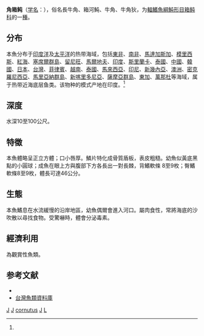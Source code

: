 {{Speciesbox
| taxon = Lactoria cornutus
| status = NE
| status_system = IUCN3.1
| image = Lactoria_cornuta.002_-_Aquarium_Finisterrae.JPG
| binomial_authority = [[卡尔·林奈|Linnaeus]], 1758<ref name='id8810'>{{cite web| url =http://www.bioinfo.cn/db05/BjdwSpecies.php?action=view&id=8810| title =角箱鲀| work =中国动物物种编目数据库| publisher =中国科学院微生物研究所| author =中国科学院动物研究所| accessdate =2009-04-16| deadurl =yes| archiveurl =https://web.archive.org/web/20160305103508/http://www.bioinfo.cn/db05/BjdwSpecies.php?action=view&id=8810| archivedate =2016-03-05}}</ref>
| synonyms = *''Lactoria cornutus''<br /><small>Linnaeus, 1758</small>
*''Ostracion cornutus''<br /><small>Linnaeus, 1758</small>
}}

'''角箱鲀'''（[[学名|学名]]：{{lang|la|''Lactoria cornutus''}}），俗名長牛角、箱河魨、牛角、牛角狄，为[[輻鰭魚綱|輻鰭魚綱]][[魨形目|魨形目]][[箱鲀科|箱鲀科]]的一[[種|種]]。

==分布==
本魚分布于[[印度洋|印度洋]]及[[太平洋|太平洋]]的热带海域，包括[[東非|東非]]、[[南非|南非]]、[[馬達加斯加|馬達加斯加]]、[[模里西斯|模里西斯]]、[[紅海|紅海]]、[[塞席爾群島|塞席爾群島]]、[[留尼旺|留尼旺]]、[[馬爾地夫|馬爾地夫]]、[[印度|印度]]、[[斯里蘭卡|斯里蘭卡]]、[[泰國|泰國]]、[[中國|中國]]、[[韓國|韓國]]、[[日本|日本]]、[[台灣|台灣]]、[[菲律賓|菲律賓]]、[[越南|越南]]、[[泰國|泰國]]、[[馬來西亞|馬來西亞]]、[[印尼|印尼]]、[[新幾內亞|新幾內亞]]、[[澳洲|澳洲]]、[[密克羅尼西亞|密克羅尼西亞]]、[[馬里亞納群島|馬里亞納群島]]、[[新喀里多尼亞|新喀里多尼亞]]、[[薩摩亞群島|薩摩亞群島]]、[[東加|東加]]、[[萬那杜|萬那杜]]等海域，属于热带近海底层鱼类。该物种的模式产地在印度。<ref name='id8810'/>

==深度==
水深10至100公尺。

==特徵==
本魚體略呈正立方體；口小唇厚。鱗片特化成骨質盾板，表皮粗糙。幼魚似黃底黑點的小圓球；成魚在眼上方與腹部下方各長出一對長棘，背鰭軟條 8至9枚；臀鰭軟條8至9枚，體長可達46公分。

==生態==
本魚鰭息在水流緩慢的沿岸地區，幼魚偶爾會進入河口。屬肉食性，常將海底的沙吹散以尋找食物。受驚嚇時，體會分泌毒素。

==經濟利用==
為觀賞性魚類。

== 参考文献 ==
{{reflist}}
*{{FishBase_species|genus=Lactoria|species=cornutus|year=2011|month=12}}
*[http://fishdb.sinica.edu.tw/ 台灣魚類資料庫] {{Wayback|url=http://fishdb.sinica.edu.tw/ |date=20160304193340 }}

{{taxonbar}}

[[Category:觀賞魚|J]]
[[Category:有毒魚類|J]]
[[Category:角箱鲀属|cornutus]]
[[Category:卡尔·林奈命名的生物分类|J]]
[[Category:1758年描述的魚類|L]]